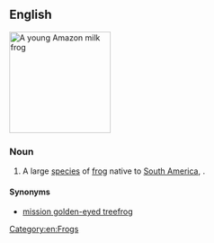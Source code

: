 ==English==
{{rfi}}
[[Image:Phrynohyas resinifictrix.jpg|180px|thumb|right|A young Amazon milk frog]]
{{wikipedia}}
{{wikispecies|Trachycephalus resinifictrix}}
===Noun===
{{en-noun|head=[[Amazon]] [[milk]] [[frog]]}}

# A large [[species]] of [[frog]] native to [[South America]], {{taxlink|Trachycephalus resinifictrix|species}}.

====Synonyms====
* [[mission golden-eyed treefrog]]
[[Category:en:Frogs]]